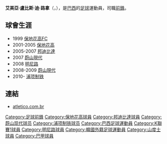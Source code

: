 {{Football player infobox 
| playername = 艾美亞
| image = 	
| fullname = Almir Lopes de Luna 
| height = {{height|m=1.77}}
| dateofbirth = {{birth date and age|1982|5|20}} 
| cityofbirth = [[若昂佩索阿|派索]], [[帕拉伊巴|帕拉伊巴]]
| countryofbirth = [[巴西|巴西]] {{flagicon|Brazil}}
| currentclub  = [[浦项制铁|浦项制铁]] 
| clubnumber = 77
| position = [[前鋒_(足球)|前鋒]]
| youthyears = 1997-98
| youthclubs = [[山度士足球會|山度士]] 
| years = 1999<br />2001-05<br />2005-07<br />2007<br />2008<br />2008-09<br />2010-
| clubs = [[保地花高SP足球會|保地花高FC]]<br />[[保地花高|保地花高]]<br />[[邦迪比達|邦迪比達]]<br />[[蔚山現代|蔚山現代]]<br />[[米内罗竞技|明尼路]]<br />[[蔚山現代|蔚山現代]]<br />[[浦项制铁|浦项制铁]] 
| caps(goals) =<br />81 {{0}}{{0}}(9)<br />26 {{0}}{{0}}(4)<br />47 {{0}}(13)<br />{{0}}8 {{0}}{{0}}(0)<br />40 {{0}}(12)
| nationalyears       = 
| nationalteam        = 
| nationalcaps(goals) = 
| pcupdate            = 2010年2月28日
}}

'''艾美亞·盧比斯·迪·路拿'''（'''{{lang|pl|Almir Lopes de Luna}}'''，{{bd|1982年|5月20日|catIdx=Almir Lopes de Luna}}），是[[巴西|巴西]]的[[足球|足球]]運動員，司職[[前鋒_(足球)|前鋒]]。

== 球會生涯 ==
* 1999 {{flagicon|Brazil}} [[保地花高SP足球會|保地花高FC]]
* 2001-2005 {{flagicon|Brazil}} [[保地花高|保地花高]]
* 2005-2007 {{flagicon|Brazil}} [[邦迪比達|邦迪比達]]
* 2007 {{flagicon|South Korea}} [[蔚山現代|蔚山現代]]
* 2008 {{flagicon|Brazil}} [[米内罗竞技|明尼路]]
* 2008-2009 {{flagicon|South Korea}} [[蔚山現代|蔚山現代]]
* 2010- {{flagicon|South Korea}} [[浦项制铁|浦项制铁]]

== 連結 ==
* [https://web.archive.org/web/20080417065841/http://www.atletico.com.br/interna_jogadores.php?page=equipe&id=2996 atletico.com.br] {{pt icon}}

{{DEFAULTSORT:Almir Lopes de Luna}}
[[Category:足球前鋒|Category:足球前鋒]]
[[Category:保地花高球員|Category:保地花高球員]]
[[Category:邦迪比達球員|Category:邦迪比達球員]]
[[Category:蔚山现代球员|Category:蔚山现代球员]]
[[Category:浦项制铁球员|Category:浦项制铁球员]]
[[Category:巴西足球運動員|Category:巴西足球運動員]]
[[Category:K聯賽1球員|Category:K聯賽1球員]]
[[Category:明尼路球員|Category:明尼路球員]]
[[Category:韓國外籍足球運動員|Category:韓國外籍足球運動員]]
[[Category:山度士球員|Category:山度士球員]]
[[Category:巴甲球員|Category:巴甲球員]]